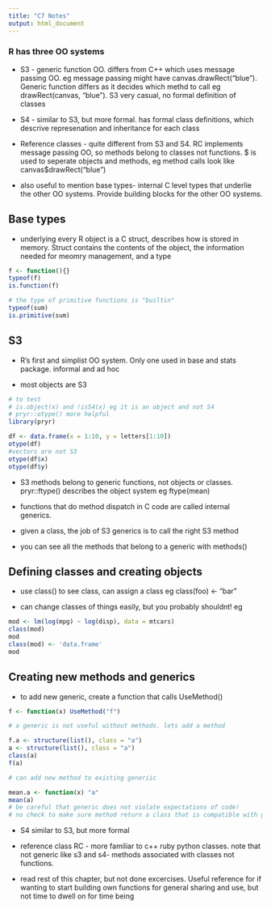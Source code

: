 ```yaml
---
title: "C7 Notes"
output: html_document
---
```


### R has three OO systems

* S3 - generic function OO. differs from C++ which uses message passing OO. eg message passing might have canvas.drawRect("blue"). Generic function differs as it decides which methd to call eg drawRect(canvas, "blue"). S3 very casual, no formal definition of classes

* S4 - similar to S3, but more formal. has formal class definitions, which descrive represenation and inheritance for each class

* Reference classes - quite different from S3 and S4. RC implements message passing OO, so methods belong to classes not functions. $ is used to seperate objects and methods, eg method calls look like canvas$drawRect("blue")

* also useful to mention base types- internal C level types that underlie the other OO systems. Provide building blocks for the other OO systems.

## Base types

* underlying every R object is a C struct, describes how is stored in memory. Struct contains the contents of the object, the information needed for meomry management, and a type

```r
f <- function(){}
typeof(f)
is.function(f)

# the type of primitive functions is "builtin"
typeof(sum)
is.primitive(sum)
```

## S3

* R's first and simplist OO system. Only one used in base and stats package. informal and ad hoc

* most objects are S3

```r
# to test
# is.object(x) and !isS4(x) eg it is an object and not S4
# pryr::otype() more helpful
library(pryr)

df <- data.frame(x = 1:10, y = letters[1:10])
otype(df)
#vectors are not S3
otype(df$x)
otype(df$y)
```


* S3 methods belong to generic functions, not objects or classes. pryr::ftype() describes the object system eg ftype(mean)

* functions that do method dispatch in C code are called internal generics.

* given a class, the job of S3 generics is to call the right S3 method

* you can see all the methods that belong to a generic with methods()

## Defining classes and creating objects

* use class() to see class, can assign a class eg class(foo) <- "bar"

* can change classes of things easily, but you probably shouldnt! eg

```r
mod <- lm(log(mpg) ~ log(disp), data = mtcars)
class(mod)
mod
class(mod) <- 'data.frame'
mod
```

## Creating new methods and generics

* to add new generic, create a function that calls UseMethod()

```r
f <- function(x) UseMethod("f")

# a generic is not useful without methods. lets add a method

f.a <- structure(list(), class = "a")
a <- structure(list(), class = "a")
class(a)
f(a)

# can add new method to existing generiic

mean.a <- function(x) "a"
mean(a)
# be careful that generic does not violate expectations of code!
# no check to make sure method return a class that is compatible with generic
```

* S4 similar to S3, but more formal

* reference class RC - more familiar to c++ ruby python classes. note that not generic like s3 and s4- methods associated with classes not functions.

* read rest of this chapter, but not done excercises. Useful reference for if wanting to start building own functions for general sharing and use, but not time to dwell on for time being
